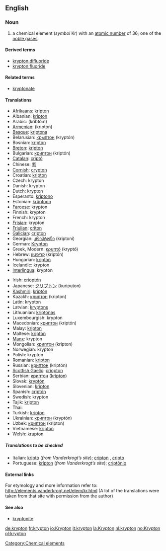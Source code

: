 {{See|Krypton}}
==English==
{{elements|Kr|bromine|Br|rubidium|Rb}}
=== Noun ===
{{en-noun-unc}}
{{wikipedia}}

# a chemical element (''symbol'' Kr) with an [[atomic number]] of 36; one of the [[noble gas]]es.

====Derived terms====
*[[krypton difluoride]]
*[[krypton fluoride]]
<!--NOT kryptonite: this comes from the name of the fictional planet Krypton, not the element krypton-->

====Related terms====
*[[kryptonate]]
<!--NOT kryptonite: this comes from the name of the fictional planet Krypton, not the element krypton-->

==== Translations ====
{{top}}
*[[Afrikaans]]: [[kripton]]
*Albanian: [[kripton]]
*Arabic: {{ARchar|[[كربتون]]}} (kribtó:n) {{m}}
*[[Armenian]]: (kripton)
*[[Basque]]: [[kriptona]]
*Belarusian: [[крыптон]] (kryptón) {{m}}
*Bosnian: [[kripton]]
*[[Breton]]: [[kripton]]
*Bulgarian: [[криптон]] (kriptón) {{m}}
*[[Catalan]]: [[criptó]]
*Chinese: [[氪]]
*[[Cornish]]: [[crypton]]
*Croatian: [[kripton]]
*Czech: krypton
*Danish: krypton
*Dutch: krypton {{n}}
*Esperanto: [[kriptono]]
*Estonian: [[krüptoon]]
*[[Faroese]]: krypton
*Finnish: krypton
*French: krypton {{m}}
*[[Frisian]]: krypton
*[[Friulian]]: [[criton]]
*[[Galician]]: [[cripton]]
*Georgian: [[კრიპტონი]] (kriptoni)
*German: [[Krypton]] {{n}}
*Greek, Modern: [[κρυπτό]] (kryptó) {{n}}
*Hebrew: [[קריפטון]] (kriptón)
*Hungarian: [[kripton]]
*Icelandic: krypton
*[[Interlingua]]: krypton
{{mid}}
*Irish: [[crioptón]]
*Japanese: [[クリプトン]] (kuriputon)
*[[Kashmiri]]: [[kriptón]]
*Kazakh: [[криптон]] (kripton)
*Latin: krypton
*Latvian: [[kryptons]]
*Lithuanian: [[kriptonas]]
*Luxembourgish: krypton
*Macedonian: [[криптон]] (kriptón) {{m}}
*Malay: [[kripton]]
*Maltese: [[kripton]]
*[[Manx]]: krypton
*Mongolian: [[криптон]] (kripton)
*Norwegian: krypton
*Polish: krypton {{m}}
*Romanian: [[kripton]] {{n}}
*Russian: [[криптон]] (kriptón) {{m}}
*[[Scottish Gaelic]]: [[criopton]]
*Serbian: [[криптон]] ([[kripton]]) {{m}}
*Slovak: [[kryptón]]
*Slovenian: [[kripton]]
*Spanish: [[criptón]] {{m}}
*Swedish: krypton
*Tajik: [[kripton]]
*Thai: {{THchar|[[คริปทอน]]}}
*Turkish: [[kripton]]
*Ukrainian: [[криптон]] (kryptón) {{m}}
*Uzbek: [[криптон]] (kripton)
*Vietnamese: [[kripton]]
*Welsh: [[krupton]]
{{bottom}}

=====Translations to be checked=====
<!--Remove this section once all of the translations below have been moved into the tables above.-->
{{checktrans}}

*Italian: [[kripto]] {{m}} (''from Vanderkrogt’s site''); [[cripton]] {{m}}, [[cripto]] {{m}}
*Portuguese: [[krípton]] (''from Vanderkrogt’s site''); [[criptônio]] {{m}}

====External links====
For etymology and more information refer to:
http://elements.vanderkrogt.net/elem/kr.html
(A lot of the translations were taken from that site with permission from the author)

====See also====
*[[kryptonite]]<!--which comes from the name of the fictional planet Krypton, not the name of the element-->

[[Category:Chemical elements]]

[[de:krypton]]
[[fr:krypton]]
[[io:Krypton]]
[[it:krypton]]
[[la:Krypton]]
[[nl:krypton]]
[[no:Krypton]]
[[pl:krypton]]
